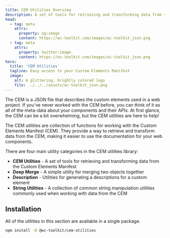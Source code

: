 ```yaml
---
title: CEM Utilities Overview
description: A set of tools for retrieving and transforming data from the Custom Elements Manifest 
head:
  - tag: meta
    attrs:
      property: og:image
      content: https://wc-toolkit.com/images/wc-toolkit_json.png
  - tag: meta
    attrs:
      property: twitter:image
      content: https://wc-toolkit.com/images/wc-toolkit_json.png
hero:
  title: 'CEM Utilities'
  tagline: Easy access to your Custom Elements Manifest
  image:
    alt: A glittering, brightly colored logo
    file: ../../../assets/wc-toolkit_json.png
---
```


The CEM is a JSON file that describes the custom elements used in a web project. 
If you've never worked with the CEM before, you can think of it as all of the meta-data about your components and their APIs.
At first glance, the CEM can be a bit overwhelming, but the CEM utilities are here to help!

The CEM utilities are collection of functions for working with the Custom Elements Manifest (CEM). 
They provide a way to retrieve and transform data from the CEM, making it easier to use the documentation for your web components.

There are four main utility categories in the CEM utilities library:

- **CEM Utilities** - A set of tools for retrieving and transforming data from the Custom Elements Manifest
- **Deep Merge** - A simple utility for merging two objects together 
- **Description** - Utilities for generating a descriptions for a custom element
- **String Utilities** - A collection of common string manipulation utilities commonly used when working with data from the CEM

## Installation

All of the utilities in this section are available in a single package.

```bash
npm install -D @wc-toolkit/cem-utilities
```